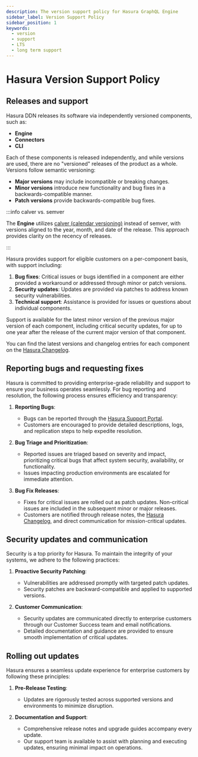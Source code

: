 ```yaml
---
description: The version support policy for Hasura GraphQL Engine
sidebar_label: Version Support Policy
sidebar_position: 1
keywords:
  - version
  - support
  - LTS
  - long term support
---
```


# Hasura Version Support Policy

## Releases and support

Hasura DDN releases its software via independently versioned components, such as:

- **Engine**
- **Connectors**
- **CLI**

Each of these components is released independently, and while versions are used, there are no "versioned" releases of
the product as a whole. Versions follow semantic versioning:

- **Major versions** may include incompatible or breaking changes.
- **Minor versions** introduce new functionality and bug fixes in a backwards-compatible manner.
- **Patch versions** provide backwards-compatible bug fixes.

:::info calver vs. semver

The **Engine** utilizes [calver (calendar versioning)](https://calver.org/) instead of semver, with versions aligned to
the year, month, and date of the release. This approach provides clarity on the recency of releases.

:::

Hasura provides support for eligible customers on a per-component basis, with support including:

1. **Bug fixes**: Critical issues or bugs identified in a component are either provided a workaround or addressed
   through minor or patch versions.
2. **Security updates**: Updates are provided via patches to address known security vulnerabilities.
3. **Technical support**: Assistance is provided for issues or questions about individual components.

Support is available for the latest minor version of the previous major version of each component, including critical
security updates, for up to one year after the release of the current major version of that component.

You can find the latest versions and changelog entries for each component on the
[Hasura Changelog](https://hasura.io/changelog).

## Reporting bugs and requesting fixes

Hasura is committed to providing enterprise-grade reliability and support to ensure your business operates seamlessly.
For bug reporting and resolution, the following process ensures efficiency and transparency:

1. **Reporting Bugs**:

   - Bugs can be reported through the [Hasura Support Portal](https://support.hasura.io/hc/en-us/requests/new).
   - Customers are encouraged to provide detailed descriptions, logs, and replication steps to help expedite resolution.

2. **Bug Triage and Prioritization**:

   - Reported issues are triaged based on severity and impact, prioritizing critical bugs that affect system security,
     availability, or functionality.
   - Issues impacting production environments are escalated for immediate attention.

3. **Bug Fix Releases**:
   - Fixes for critical issues are rolled out as patch updates. Non-critical issues are included in the subsequent minor
     or major releases.
   - Customers are notified through release notes, the [Hasura Changelog](https://hasura.io/changelog), and direct
     communication for mission-critical updates.

## Security updates and communication

Security is a top priority for Hasura. To maintain the integrity of your systems, we adhere to the following practices:

1. **Proactive Security Patching**:

   - Vulnerabilities are addressed promptly with targeted patch updates.
   - Security patches are backward-compatible and applied to supported versions.

2. **Customer Communication**:

   - Security updates are communicated directly to enterprise customers through our Customer Success team and email
     notifications.
   - Detailed documentation and guidance are provided to ensure smooth implementation of critical updates.

## Rolling out updates

Hasura ensures a seamless update experience for enterprise customers by following these principles:

1. **Pre-Release Testing**:

   - Updates are rigorously tested across supported versions and environments to minimize disruption.

2. **Documentation and Support**:
   - Comprehensive release notes and upgrade guides accompany every update.
   - Our support team is available to assist with planning and executing updates, ensuring minimal impact on operations.
